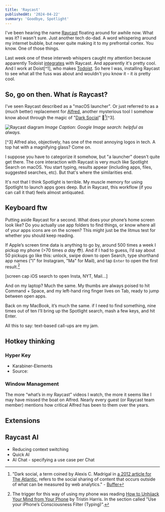 ```yaml
---
title: 'Raycast'
publishedAt: '2024-04-22'
summary: 'Goodbye, Spotlight'
---
```


I've been hearing the name [Raycast](https://www.raycast.com/) floating around for awhile now. What was it? I wasn't sure. Just another tech do-dad. A word whispering around my internet bubble, but never quite making it to my prefrontal cortex. You know. One of those things.

Last week one of these interweb whispers caught my attention because apparently Todoist [integrates](https://todoist.com/integrations/apps/raycast) with Raycast. And apparently it's pretty cool. And I work at Doist[^1], who makes [Todoist](https://todoist.com/home). So here I was, installing Raycast to see what all the fuss was about and wouldn't you know it - it *is* pretty cool.

## So, go on then. What *is* Raycast?
I've seen Raycast described as a "macOS launcher". Or just referred to as a (*much* better) replacement for [Alfred](https://www.alfredapp.com/), another mysterious tool I somehow know about through the magic of "[Dark Social](https://buffer.com/resources/dark-social/)" 👻[^2][^3].

![Raycast diagram](https://assets.jonm.cc/images/raycast-diagram.png)
*Image Caption: Google Image search: helpful as always.*

[^2]: "Dark social, a term coined by Alexis C. Madrigal in [a 2012 article for The Atlantic](https://www.theatlantic.com/technology/archive/2012/10/dark-social-we-have-the-whole-history-of-the-web-wrong/263523/), refers to the social sharing of content that occurs outside of what can be measured by web analytics." - [Buffer](https://buffer.com/resources/dark-social/)

[^3] Alfred also, objectively, has one of the most annoying logos in tech. A top hat with a magnifying glass? Come on.

I suppose you have to categorize it somehow, but "a launcher" doesn't quite get there. The core interaction with Raycast is very much like Spotlight Search on macOS. You start typing, results appear (including apps, files, suggested searches, etc). But that's where the similarities end.

It's not that I think Spotlight is terrible. My muscle memory for using Spotlight to launch apps goes deep. But in Raycast, this workflow (if you can call it that) feels almost antiquated.

## Keyboard ftw
Putting aside Raycast for a second. What does your phone’s home screen look like? Do you actually use app folders to find things, or know where all of your apps icons are on the screen? This might just be the litmus test for whether you should keep reading. 

If Apple’s screen time data is anything to go by, around 500 times a week I pickup my phone (>70 times *a day* 😳). And if I had to guess, I’d say about 50 pickups go like this: unlock, swipe down to open Search, type shorthand app names ("I" for Instagram, "Ma" for Mail), and tap `Enter` to open the first result.[^4]

[^4]: The trigger for this way of using my phone was reading [How to Unhijack Your Mind from Your Phone](https://medium.com/thrive-global/distracted-in-2016-reboot-your-phone-with-mindfulness-9f4c8ad46538) by Tristin Harris. In the section called "Use your iPhone’s Consciousness Filter (Typing)".   

[screen cap iOS search to open Insta, NYT, Mail…]

And on my laptop? Much the same. My thumbs are always poised to hit Command + Space, and my left-hand ring finger lives on Tab, ready to jump between open apps.



Back on my MacBook, it’s much the same. if I need to find something, nine times out of ten I’ll bring up the Spotlight search, mash a few keys, and hit Enter.

All this to say: text-based call-ups are my jam.

## Hotkey thinking
### Hyper Key 
- Karabiner-Elements
- Source: 

### Window Management
The more “what’s in my Raycast” videos I watch, the more it seems like I may have missed the boat on Alfred. Nearly every guest (or Raycast team member) mentions how critical Alfred has been to them over the years. 


## Extensions

## Raycast AI

- Reducing context switching
- Quick AI
- AI Chat - specifying a use case per Chat